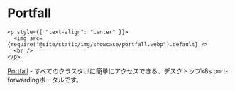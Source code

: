 # Portfall

```mdx-code-block
<p style={{ "text-align": "center" }}>
  <img src={require("@site/static/img/showcase/portfall.webp").default} />
  <br />
</p>
```

[Portfall](https://github.com/rekon-oss/portfall) - すべてのクラスタUIに簡単にアクセスできる、デスクトップk8s port-forwardingポータルです。
